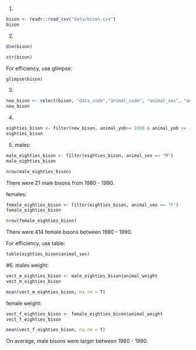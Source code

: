 1. 
```r
bison <- readr::read_csv("data/bison.csv")
bison
```

2.
```r
dim(bison)
```

```r
str(bison)
```

For efficiency, use glimpse:
```r
glimpse(bison)
```



3. 
```r
new_bison <- select(bison, "data_code","animal_code", "animal_sex", "animal_weight", "animal_yob")
new_bison
```
4.
```r
eighties_bison <- filter(new_bison, animal_yob>= 1980 & animal_yob <= 1990)
eighties_bison
```
5.
males:
```r
male_eighties_bison <- filter(eighties_bison, animal_sex == "M")
male_eighties_bison
```
```r
nrow(male_eighties_bison)
```
There were 21 male bisons from 1980 - 1990. 

females:
```r
female_eighties_bison <- filter(eighties_bison, animal_sex == "F")
female_eighties_bison
```
```r
nrow(female_eighties_bison)
```
There were 414 female bisons between 1980 - 1990.

For efficiency, use table:
```r
table(eighties_bison$animal_sex)
```


#6. 
males weight:
```r
vect_m_eighties_bison <- male_eighties_bison$animal_weight
vect_m_eighties_bison
```

```r
mean(vect_m_eighties_bison, na.rm = T)
```

female weight:
```r
vect_f_eighties_bison <- female_eighties_bison$animal_weight
vect_f_eighties_bison
```

```r
mean(vect_f_eighties_bison, na.rm = T)
```
On average, male bisons were larger between 1980 - 1990. 